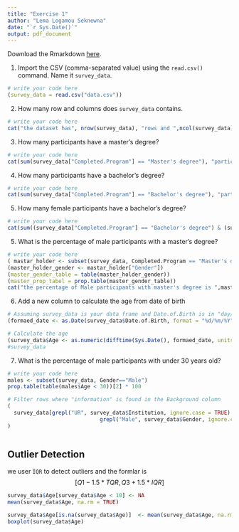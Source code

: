 ```yaml
---
title: "Exercise 1"
author: "Lema Logamou Seknewna"
date: "`r Sys.Date()`"
output: pdf_document
---
```



Download the Rmarkdown [here](Exercises/Exercise1.Rmd).


1. Import the CSV (comma-separated value) using the `read.csv()` command. Name it `survey_data`.
```r
# write your code here
(survey_data = read.csv("data.csv"))

```


2. How many row and columns does `survey_data` contains.
```r
# write your code here
cat("the dataset has", nrow(survey_data), "rows and ",ncol(survey_data), "columns")

```


3. How many participants have a master's degree?
```r
# write your code here
cat(sum(survey_data["Completed.Program"] == "Master's degree"), "participants have master's degree")

```

4. How many participants have a bachelor's degree?
```r
# write your code here
cat(sum(survey_data["Completed.Program"] == "Bachelor's degree"), "participants have 	Bachelor's degree")
```

5. How many female participants have a bachelor's degree?
```r
# write your code here
cat(sum((survey_data["Completed.Program"] == "Bachelor's degree") & (survey_data["Gender"] == "Female")), " female participants have Bachelor's degree")
```


5. What is the percentage of male participants with a master's degree?
```r
# write your code here
( mastar_holder <- subset(survey_data, Completed.Program == "Master's degree"))
(master_holder_gender <- mastar_holder["Gender"])
(master_gender_table = table(master_holder_gender))
(master_prop_tabel = prop.table(master_gender_table))
cat("the percentage of Male participants with master's degree is ",master_prop_tabel["Male"]*100,"%")

```

6. Add a new column to calculate the age from date of birth
```r
# Assuming survey_data is your data frame and Date.of.Birth is in "day/month/year" format
(formaed_date <- as.Date(survey_data$Date.of.Birth, format = "%d/%m/%Y"))

# Calculate the age
(survey_data$Age <- as.numeric(difftime(Sys.Date(), formaed_date, units = "days")) / 365.25)
#survey_data

```


7. What is the percentage of male participants with under 30 years old?
```r
# write your code here
males <- subset(survey_data, Gender=="Male")
prop.table(table(males$Age < 30))[2] * 100

```

```r
# Filter rows where "information" is found in the Background column
(
  survey_data[grepl("UR", survey_data$Institution, ignore.case = TRUE) & 
                             grepl("Male", survey_data$Gender, ignore.case = TRUE), ]
)



```
## Outlier Detection
we user `IQR` to detect outliers and the formlar is $$[Q1 - 1.5*TQR, Q3 + 1.5*IQR]$$
```r


survey_data$Age[survey_data$Age < 10] <- NA
mean(survey_data$Age, na.rm = TRUE)

survey_data$Age[is.na(survey_data$Age)]  <- mean(survey_data$Age, na.rm = TRUE)
boxplot(survey_data$Age)
```


